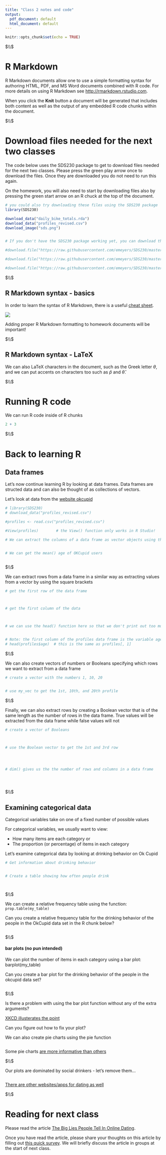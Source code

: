 ```yaml
---
title: "Class 2 notes and code"
output:
  pdf_document: default
  html_document: default
---
```


```r
knitr::opts_chunk$set(echo = TRUE)
```




$\\$




# R Markdown

R Markdown documents allow one to use a simple formatting syntax for authoring HTML, PDF, and MS Word documents combined with R code. For more details on using R Markdown see <http://rmarkdown.rstudio.com>.

When you click the **Knit** button a document will be generated that includes both content as well as the output of any embedded R code chunks within the document. 





$\\$






# Download files needed for the next two classes

The code below uses the SDS230 package to get to download files needed for the next two classes. Please press the green play arrow once to download the files. Once they are downloaded you do not need to run this again. 

On the homework, you will also need to start by downloading files also by pressing the green start arrow on an R chuck at the top of the document. 


```r

# you could also try downloading these files using the SDS230 package
library(SDS230)

download_data("daily_bike_totals.rda")
download_data("profiles_revised.csv")
download_image("sds.png")


# If you don't have the SDS230 package working yet, you can download the files using the following commands

#download.file("https://raw.githubusercontent.com/emeyers/SDS230/master/ClassMaterial/images/sds.png", "sds.png", mode = "wb")

#download.file("https://raw.githubusercontent.com/emeyers/SDS230/master/ClassMaterial/data/daily_bike_totals.rda", "daily_bike_totals.rda", mode = "wb")

#download.file("https://raw.githubusercontent.com/emeyers/SDS230/master/ClassMaterial/data/profiles_revised.csv", "profiles_revised.csv", mode = "wb")

```








$\\$





## R Markdown syntax - basics

In order to learn the syntax of R Markdown, there is a useful [cheat sheet](https://www.rstudio.com/wp-content/uploads/2015/02/rmarkdown-cheatsheet.pdf).

![](sds.png)


Adding proper R Markdown formatting to homework documents will be important!



$\\$





## R Markdown syntax - LaTeX

We can also LaTeX characters in the document, such as the Greek letter $\theta$, and we can put accents on characters too such as $\hat{p}$ and $\hat{\theta}$.




$\\$




# Running R code

We can run R code inside of R chunks

```r

2 + 3

```





$\\$




# Back to learning R


## Data frames

Let's now continue learning R by looking at data frames. Data frames are structed data and can also be thought of as collections of vectors.

Let's look at data from the [website okcupid](https://www.okcupid.com)


```r

# library(SDS230)
# download_data("profiles_revised.csv")

#profiles <- read.csv("profiles_revised.csv")

#View(profiles)        # the View() function only works in R Studio!

# We can extract the columns of a data frame as vector objects using the $ symbol


# We can get the mean() age of OKCupid users



```




$\\$






We can extract rows from a data frame in a similar way as extracting values from a vector by using the square brackets

```r

# get the first row of the data frame



# get the first column of the data 



# we can use the head() function here so that we don't print out too much stuff!


# Note: the first column of the profiles data frame is the variable age, so we can also get the first column using:
# head(profiles$age)  # this is the same as profiles[, 1]  


```





$\\$





We can also create vectors of numbers or Booleans specifying which rows we want to extract from a data frame

```r


# create a vector with the numbers 1, 10, 20


# use my_vec to get the 1st, 10th, and 20th profile


```






$\\$






Finally, we can also extract rows by creating a Boolean vector that is of the same length as the number of rows in the data frame. True values will be extracted from the data frame while false values will not

```r


# create a vector of Booleans



# use the Boolean vector to get the 1st and 3rd row 




# dim() gives us the the number of rows and columns in a data frame





```






$\\$






## Examining categorical data

Categorical variables take on one of a fixed number of possible values 

For categorical variables, we usually want to view:

 * How many items are each category    or
 * The proportion (or percentage) of items in each category

Let's examine categorical data by looking at drinking behavior on Ok Cupid


```r


# Get information about drinking behavior


# Create a table showing how often people drink




```





$\\$





We can create a relative frequency table using the function: `prop.table(my_table)` 

Can you create a relative frequency table for the drinking behavior of the people in the OkCupid data set in the R chunk below? 


```r





```





$\\$






#### bar plots (no pun intended)

We can plot the number of items in each category using a bar plot: barplot(my_table) 

Can you create a bar plot for the drinking behavior of the people in the okcupid data set? 

```r





```





$\\$





Is there a problem with using the bar plot function without any of the extra arguments? 

[XKCD illusterates the point](https://xkcd.com/833/)

Can you figure out how to fix your plot? 

We can also create pie charts using the pie function

```r






```



Some pie charts [are more informative than others](http://robslink.com/SAS/democd91/pyramid_pie.htm)






$\\$






Our plots are dominated by social drinkers - let's remove them...

```r










```

[There are other websites/apps for dating as well](https://i.kym-cdn.com/photos/images/original/001/293/992/d80.jpg)








$\\$









# Reading for next class


Please read the article [The Big Lies People Tell In Online Dating](https://theblog.okcupid.com/the-big-lies-people-tell-in-online-dating-a9e3990d6ae2). 


Once you have read the article, please share your thoughts on this article by filling out [this quick survey](https://yale.instructure.com/courses/68751/quizzes/46444). We will briefly discuss the article in groups at the start of next class.






